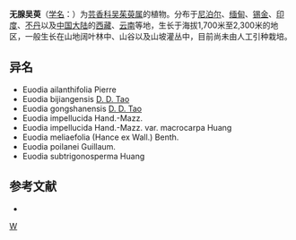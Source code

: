 {{Speciesbox 
| genus = Evodia
| species = fraxinifolia
| authority = (D. Don) Hook. f.
}}
'''无腺吴萸'''（[[学名|学名]]：{{lang|la|''Evodia fraxinifolia''}}）为[[芸香科|芸香科]][[吴茱萸属|吴茱萸属]]的植物。分布于[[尼泊尔|尼泊尔]]、[[缅甸|缅甸]]、[[锡金|锡金]]、[[印度|印度]]、[[不丹|不丹]]以及[[中国大陆|中国大陆]]的[[西藏|西藏]]、[[云南|云南]]等地，生长于海拔1,700米至2,300米的地区，一般生长在山地阔叶林中、山谷以及山坡灌丛中，目前尚未由人工引种栽培。

== 异名 ==
* Euodia ailanthifolia Pierre
* Euodia bijiangensis [[陶德定|D. D. Tao]]
* Euodia gongshanensis [[陶德定|D. D. Tao]]
* Euodia impellucida Hand.-Mazz.
* Euodia impellucida Hand.-Mazz. var. macrocarpa Huang
* Euodia meliaefolia (Hance ex Wall.) Benth.
* Euodia poilanei Guillaum.
* Euodia subtrigonosperma Huang

== 参考文献 ==
<div class="references-small">
* {{cite web| url =http://www.bioinfo.cn/db05/KmzwSpecies.php?action=view&id=20181| title =无腺吴萸| work =《中国高等植物数据库全库》| publisher =中国科学院微生物研究所| author =昆明植物研究所| accessdate =2009-02-25| deadurl =yes| archiveurl =https://web.archive.org/web/20160305044244/http://www.bioinfo.cn/db05/KmzwSpecies.php?action=view&id=20181| archivedate =2016-03-05}}
</div>

{{taxonbar}}

[[Category:吴茱萸属|W]]